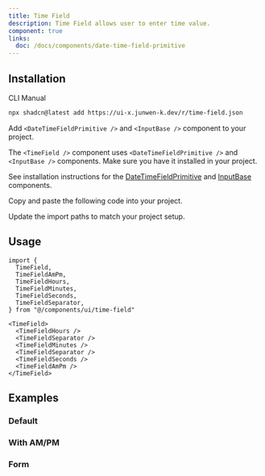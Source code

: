 ```yaml
---
title: Time Field
description: Time Field allows user to enter time value.
component: true
links:
  doc: /docs/components/date-time-field-primitive
---
```


<ComponentPreview name="time-field-demo" />

## Installation

<Tabs defaultValue="cli">

<TabsList>
  <TabsTrigger value="cli">CLI</TabsTrigger>
  <TabsTrigger value="manual">Manual</TabsTrigger>
</TabsList>

<TabsContent value="cli">

```bash
npx shadcn@latest add https://ui-x.junwen-k.dev/r/time-field.json
```

</TabsContent>

<TabsContent value="manual">

<Steps>

<Step>

Add `<DateTimeFieldPrimitive />` and `<InputBase />` component to your project.

</Step>

The `<TimeField />` component uses `<DateTimeFieldPrimitive />` and `<InputBase />` components. Make sure you have it installed in your project.

See installation instructions for the [DateTimeFieldPrimitive](/docs/components/date-time-field-primitive#installation) and [InputBase](/docs/components/input-base#installation) components.

<Step>Copy and paste the following code into your project.</Step>

<ComponentSource name="time-field" />

<Step>Update the import paths to match your project setup.</Step>

</Steps>

</TabsContent>

</Tabs>

## Usage

```tsx
import {
  TimeField,
  TimeFieldAmPm,
  TimeFieldHours,
  TimeFieldMinutes,
  TimeFieldSeconds,
  TimeFieldSeparator,
} from "@/components/ui/time-field"
```

```tsx
<TimeField>
  <TimeFieldHours />
  <TimeFieldSeparator />
  <TimeFieldMinutes />
  <TimeFieldSeparator />
  <TimeFieldSeconds />
  <TimeFieldAmPm />
</TimeField>
```

## Examples

### Default

<ComponentPreview name="time-field-demo" />

### With AM/PM

<ComponentPreview name="time-field-hour-12" />

### Form

<ComponentPreview name="time-field-form" />
